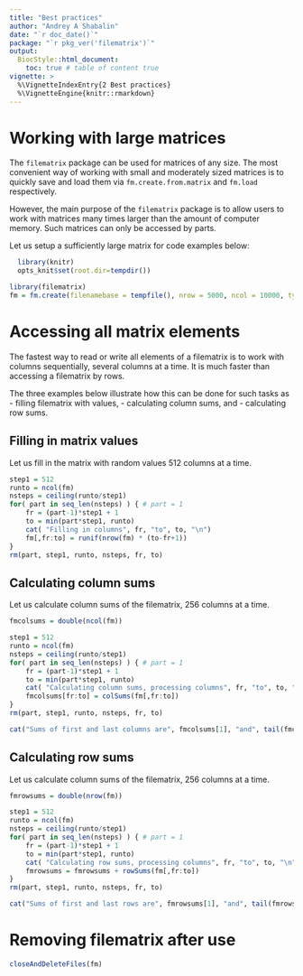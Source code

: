 ---
title: "Best practices"
author: "Andrey A Shabalin"
date: "`r doc_date()`"
package: "`r pkg_ver('filematrix')`"
output:
  BiocStyle::html_document:
    toc: true # table of content true
vignette: >
  %\VignetteIndexEntry{2 Best practices}
  %\VignetteEngine{knitr::rmarkdown}
---

# Working with large matrices

The `filematrix` package can be used for matrices of any size.
The most convenient way of working with small and moderately sized matrices is to quickly save and load them via `fm.create.from.matrix` and `fm.load` respectively.

However, the main purpose of the `filematrix` package is to allow users to work with matrices many times larger than the amount of computer memory.
Such matrices can only be accessed by parts.

Let us setup a sufficiently large matrix for code examples below:

```{r setup, echo=FALSE}
  library(knitr)
  opts_knit$set(root.dir=tempdir())
```

```{r message=FALSE}
library(filematrix)
fm = fm.create(filenamebase = tempfile(), nrow = 5000, ncol = 10000, type = "double")
```

# Accessing all matrix elements

The fastest way to read or write all elements of a filematrix
is to work with columns sequentially, several columns at a time.
It is much faster than accessing a filematrix by rows.

The three examples below illustrate how this can be done for such tasks as
- filling filematrix with values, 
- calculating column sums, and
- calculating row sums.


## Filling in matrix values

Let us fill in the matrix with random values 512 columns at a time.
```{r}
step1 = 512
runto = ncol(fm)
nsteps = ceiling(runto/step1)
for( part in seq_len(nsteps) ) { # part = 1
 	fr = (part-1)*step1 + 1
 	to = min(part*step1, runto)
	cat( "Filling in columns", fr, "to", to, "\n")
 	fm[,fr:to] = runif(nrow(fm) * (to-fr+1))
}
rm(part, step1, runto, nsteps, fr, to)
```

## Calculating column sums

Let us calculate column sums of the filematrix, 256 columns at a time.
```{r}
fmcolsums = double(ncol(fm))

step1 = 512
runto = ncol(fm)
nsteps = ceiling(runto/step1)
for( part in seq_len(nsteps) ) { # part = 1
 	fr = (part-1)*step1 + 1
 	to = min(part*step1, runto)
	cat( "Calculating column sums, processing columns", fr, "to", to, "\n")
 	fmcolsums[fr:to] = colSums(fm[,fr:to])
}
rm(part, step1, runto, nsteps, fr, to)

cat("Sums of first and last columns are", fmcolsums[1], "and", tail(fmcolsums,1), "\n")
```

## Calculating row sums

Let us calculate column sums of the filematrix, 256 columns at a time.
```{r}
fmrowsums = double(nrow(fm))

step1 = 512
runto = ncol(fm)
nsteps = ceiling(runto/step1)
for( part in seq_len(nsteps) ) { # part = 1
 	fr = (part-1)*step1 + 1
 	to = min(part*step1, runto)
	cat( "Calculating row sums, processing columns", fr, "to", to, "\n")
 	fmrowsums = fmrowsums + rowSums(fm[,fr:to])
}
rm(part, step1, runto, nsteps, fr, to)

cat("Sums of first and last rows are", fmrowsums[1], "and", tail(fmrowsums,1), "\n")
```

# Removing filematrix after use

```{r}
closeAndDeleteFiles(fm)
```
